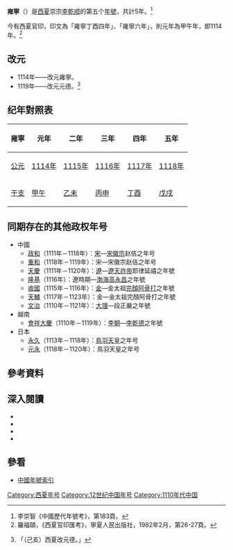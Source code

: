 {{Eranamebox|年号=雍寧
|起讫时间= 1114年－1118年
|政权= [[西夏|西夏]]
|帝王= 崇宗[[李乾顺|李乾顺]]
|历时= 5年
|timeline= <timeline>
ImageSize  = width:200 height:50
PlotArea   = width:180 height:30 left:10 bottom:20
TimeAxis   = orientation:horizontal
DateFormat = yyyy
Period     = from:1032 till:1227
AlignBars  = early
ScaleMajor = increment:50 start:1032
Colors =
  id:canvas value:rgb(1,1,0.85)
BackgroundColors = canvas:canvas
PlotData =
  width:15 color:black
  bar:era from:start till:end
  bar:era from:1086 till:1139 color:red
  bar:era from:1114 till:1118 color:yellow
</timeline>
|说明= 雍寧在<span style="color: red;">'''西夏'''</span>及李乾順時期的位置
}}
'''雍寧'''（{{kj|1114年||1118年|}}）是[[西夏|西夏]]崇宗[[李乾顺|李乾顺]]的第五个[[年號|年號]]，共計5年。<ref>李崇智《中國歷代年號考》，第183頁。</ref>

今有西夏官印，印文為「雍寧丁酉四年」、「雍寧六年」，則元年為甲午年，即1114年。<ref>羅福頤，《西夏官印匯考》，寧夏人民出版社，1982年2月，第26-27頁。</ref>

==改元==
*1114年——改元雍寧。
*1119年——改元元德。<ref>{{cite wikisource|title=佛祖歷代通載卷十九|last=念常|wslink=zh:佛祖歷代通載/卷19}}「（己亥）西夏改元德。」</ref>

==纪年對照表==
{| class="wikitable"  style="text-align:center;"
!雍寧!!元年!!二年!!三年!!四年!!五年
|-
![[公元|公元]]
|[[1114年|1114年]]||[[1115年|1115年]]||[[1116年|1116年]]||[[1117年|1117年]]||[[1118年|1118年]]
|-
![[干支|干支]]
|[[甲午|甲午]]||[[乙未|乙未]]||[[丙申|丙申]]||[[丁酉|丁酉]]||[[戊戌|戊戌]]
|}

==同期存在的其他政权年号==
*中國
**[[政和_(北宋)|政和]]（1111年－1118年）：[[宋朝|宋]]—[[宋徽宗|宋徽宗]]赵佶之年号 
**[[重和|重和]]（1118年－1119年）：宋—宋徽宗赵佶之年号 
**[[天慶_(遼朝)|天慶]]（1111年－1120年）：[[遼朝|遼]]—[[遼天祚帝|遼天祚帝]]耶律延禧之年號
**[[隆基|隆基]]（1116年）：遼時期—[[渤海国|渤海]][[高永昌|高永昌]]之年號
**[[收國|收國]]（1115年－1116年）：[[金朝|金]]—金太祖[[完顏阿骨打|完顏阿骨打]]之年號
**[[天輔_(金朝)|天輔]]（1117年－1123年）：金—金太祖完顏阿骨打之年號
**[[文治|文治]]（1110年－1121年）：[[大理国|大理]]—段正嚴之年號
*越南
**[[會祥大慶|會祥大慶]]（1110年－1119年）：[[李朝_(越南)|李朝]]—[[李乾德|李乾德]]之年號
*日本
**[[永久_(日本)|永久]]（1113年－1118年）：[[鳥羽天皇|鳥羽天皇]]之年号
**[[元永|元永]]（1118年－1120年）：鳥羽天皇之年号

==參考資料==
{{Reflist}}

==深入閱讀==
<div>
*{{Cite book|author=李崇智|title=中國歷代年號考|format=|url=|date=2004年12月|publisher=中華書局|location=北京|id=ISBN 7101025129}}
*{{Cite book|author=鄧洪波|title=東亞歷史年表|format=pdf|url=http://www.eastasia.ntu.edu.tw/chinese/05_a04.htm|date=2005年3月|publisher=國立臺灣大學東亞經典與文化研究計劃|location=臺北|id=ISBN 9789860005189|access-date=2021-12-13|archive-date=2007-08-25|archive-url=https://web.archive.org/web/20070825002742/http://www.eastasia.ntu.edu.tw/chinese/05_a04.htm|dead-url=yes}}
*{{Cite book|author=長部和雄|title=西夏紀年考（上）|format=pdf|url=https://repository.kulib.kyoto-u.ac.jp/dspace/bitstream/2433/247949/1/shirin_018_3_420.pdf|date=1933年7月1日|publisher=京都大學|location=東京|id=ISBN|access-date=2021年12月13日|archive-date=2021年12月9日|archive-url=https://web.archive.org/web/20211209150023/https://repository.kulib.kyoto-u.ac.jp/dspace/bitstream/2433/247949/1/shirin_018_3_420.pdf|dead-url=no}}
*{{Cite book|author=長部和雄|title=西夏紀年考（下）|format=pdf|url=https://repository.kulib.kyoto-u.ac.jp/dspace/bitstream/2433/247970/1/shirin_018_4_657.pdf|date=1933年10月1日|publisher=京都大學|location=東京|id=ISBN }}
</div>

==參看==
*[[中国年号列表#西夏|中國年號索引]]

{{年号|[[貞觀_(西夏)|貞觀]]|[[中国年号列表|西夏年号]]|[[元德_(西夏)|元德]]}}
{{西夏年号}}

[[Category:西夏年号|Category:西夏年号]]
[[Category:12世纪中国年号|Category:12世纪中国年号]]
[[Category:1110年代中国|Category:1110年代中国]]